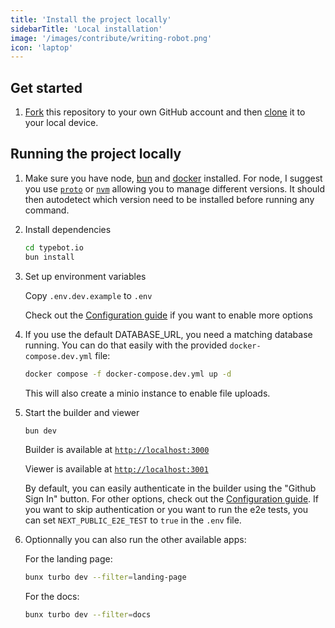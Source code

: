 ```yaml
---
title: 'Install the project locally'
sidebarTitle: 'Local installation'
image: '/images/contribute/writing-robot.png'
icon: 'laptop'
---
```


## Get started

1. [Fork](https://help.github.com/articles/fork-a-repo/) this repository to your
   own GitHub account and then
   [clone](https://help.github.com/articles/cloning-a-repository/) it to your local device.

## Running the project locally

1. Make sure you have node, [bun](https://bun.sh/docs/installation) and [docker](https://docs.docker.com/compose/install/) installed. For node, I suggest you use [`proto`](https://moonrepo.dev/proto) or [`nvm`](https://github.com/nvm-sh/nvm) allowing you to manage different versions. It should then autodetect which version need to be installed before running any command.

2. Install dependencies

   ```sh
   cd typebot.io
   bun install
   ```

3. Set up environment variables

   Copy `.env.dev.example` to `.env`

   Check out the [Configuration guide](https://docs.typebot.io/self-hosting/configuration) if you want to enable more options

4. If you use the default DATABASE_URL, you need a matching database running. You can do that easily with the provided `docker-compose.dev.yml` file:

   ```sh
   docker compose -f docker-compose.dev.yml up -d
   ```

   This will also create a minio instance to enable file uploads.

5. Start the builder and viewer

   ```sh
   bun dev
   ```

   Builder is available at [`http://localhost:3000`](http://localhost:3000)

   Viewer is available at [`http://localhost:3001`](http://localhost:3001)

   By default, you can easily authenticate in the builder using the "Github Sign In" button. For other options, check out the [Configuration guide](https://docs.typebot.io/self-hosting/configuration). If you want to skip authentication or you want to run the e2e tests, you can set `NEXT_PUBLIC_E2E_TEST` to `true` in the `.env` file.

6. Optionnally you can also run the other available apps:

   For the landing page:
   ```sh
   bunx turbo dev --filter=landing-page
   ```

   For the docs:
   ```sh
   bunx turbo dev --filter=docs
   ```

